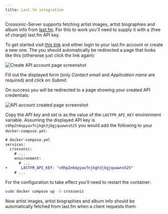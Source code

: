 ```yaml
---
title: Last.fm integration
---
```


Crossonic-Server supports fetching artist images, artist biographies and album info from [last.fm](https://last.fm). For this to work you'll need to
supply it with a (free of charge) last.fm API key.

To get started visit [this link](https://www.last.fm/api/account/create) and either login to your last.fm account or create a new one. The you should automatically be
redirected a page that looks like this (otherwise just click the link again):

![Create API account page screenshot](./images/lastfm-create-api-account.png)

Fill out the displayed form (only *Contact email* and *Application name* are required) and click on *Submit*.

On success you will be redirected to a page showing your created API credentials:

![API account created page screenshot](./images/lastfm-api-secrets.png)

Copy the *API key* and set is as the value of the `LASTFM_API_KEY` environment variable.
Assuming the displayed API key is `x9hp2n6epyaxfnjkgh3jbgjquwwnsh25` you would add the following to your `docker-compose.yml`:

```diff lang="yaml"
# docker-compose.yml
services:
  crossonic:
    # ...
    environment:
      # ...
+      LASTFM_API_KEY: "x9hp2n6epyaxfnjkgh3jbgjquwwnsh25"
    # ...
```

For the configuration to take effect you'll need to restart the container:

```bash
sudo docker compose up -d crossonic
```

Now artist images, artist biographies and album info should be automatically fetched from last.fm when a client requests them.